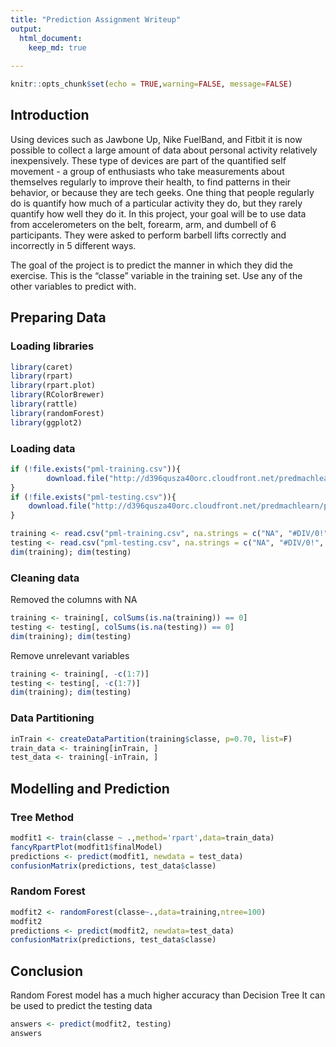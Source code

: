 ```yaml
---
title: "Prediction Assignment Writeup"
output:
  html_document:
    keep_md: true
  
---
```


```r
knitr::opts_chunk$set(echo = TRUE,warning=FALSE, message=FALSE)
```

## Introduction

Using devices such as Jawbone Up, Nike FuelBand, and Fitbit it is now possible to collect a large amount of data about personal activity relatively inexpensively. These type of devices are part of the quantified self movement - a group of enthusiasts who take measurements about themselves regularly to improve their health, to find patterns in their behavior, or because they are tech geeks. One thing that people regularly do is quantify how much of a particular activity they do, but they rarely quantify how well they do it. In this project, your goal will be to use data from accelerometers on the belt, forearm, arm, and dumbell of 6 participants. They were asked to perform barbell lifts correctly and incorrectly in 5 different ways.  
  
The goal of the project is to predict the manner in which they did the exercise. This is the "classe" variable in the training set. Use any of the other variables to predict with.   

## Preparing Data
### Loading libraries
```r
library(caret)
library(rpart)
library(rpart.plot)
library(RColorBrewer)
library(rattle)
library(randomForest)
library(ggplot2)
```

### Loading data
```r
if (!file.exists("pml-training.csv")){
        download.file("http://d396qusza40orc.cloudfront.net/predmachlearn/pml-training.csv", destfile = "pml-training.csv")
}
if (!file.exists("pml-testing.csv")){
    download.file("http://d396qusza40orc.cloudfront.net/predmachlearn/pml-testing.csv", destfile = "pml-testing.csv")
}

training <- read.csv("pml-training.csv", na.strings = c("NA", "#DIV/0!", ""))
testing <- read.csv("pml-testing.csv", na.strings = c("NA", "#DIV/0!", ""))
dim(training); dim(testing)
```
  
### Cleaning data
Removed the columns with NA
```r
training <- training[, colSums(is.na(training)) == 0]
testing <- testing[, colSums(is.na(testing)) == 0]
dim(training); dim(testing)
```
  
Remove unrelevant variables
```r
training <- training[, -c(1:7)]
testing <- testing[, -c(1:7)]
dim(training); dim(testing)
```
### Data Partitioning
```r
inTrain <- createDataPartition(training$classe, p=0.70, list=F)
train_data <- training[inTrain, ]
test_data <- training[-inTrain, ]
```

## Modelling and Prediction
  
### Tree Method
```r
modfit1 <- train(classe ~ .,method='rpart',data=train_data)
fancyRpartPlot(modfit1$finalModel) 
predictions <- predict(modfit1, newdata = test_data)
confusionMatrix(predictions, test_data$classe)
```

  
### Random Forest
```r
modfit2 <- randomForest(classe~.,data=training,ntree=100)
modfit2
predictions <- predict(modfit2, newdata=test_data)
confusionMatrix(predictions, test_data$classe)
```
  
## Conclusion
Random Forest model has a much higher accuracy than Decision Tree
It can be used to predict the testing data
```r
answers <- predict(modfit2, testing)
answers
```